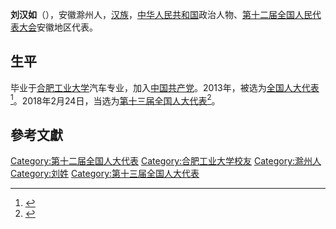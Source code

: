 '''刘汉如'''（{{bd|1965年||}}），安徽滁州人，[[汉族|汉族]]，[[中华人民共和国|中华人民共和国]]政治人物、[[第十二届全国人民代表大会|第十二届全国人民代表大会]]安徽地区代表。

==生平==
毕业于[[合肥工业大学|合肥工业大学]]汽车专业，加入[[中国共产党|中国共产党]]。2013年，被选为[[全国人大代表|全国人大代表]]<ref>{{cite news|title=全国人大代表信息-刘汉如|url=http://210.82.31.1:8084/delegate/viewDelegate.action?dbid=120938|accessdate=2013-03-28|newspaper=全国人大网|archive-url=https://web.archive.org/web/20160306051758/http://www.npc.gov.cn/delegate/viewDelegate.action?dbid=120938|archive-date=2016-03-06|dead-url=yes}}</ref>。2018年2月24日，当选为[[第十三届全国人大代表|第十三届全国人大代表]]<ref>{{Cite web|title=（受权发布）中华人民共和国第十三届全国人民代表大会代表名单-中新网|url=http://www.chinanews.com/gn/2018/02-25/8453959.shtml|accessdate=2021-02-13|work=中新网|archive-date=2018-02-27|archive-url=https://web.archive.org/web/20180227031724/http://www.chinanews.com/gn/2018/02-25/8453959.shtml}}</ref>。

==參考文獻==
{{reflist}}

{{Authority control}}

{{DEFAULTSORT:L}}
[[Category:第十二届全国人大代表|Category:第十二届全国人大代表]]
[[Category:合肥工业大学校友|Category:合肥工业大学校友]]
[[Category:滁州人|Category:滁州人]]
[[Category:刘姓|Category:刘姓]]
[[Category:第十三届全国人大代表|Category:第十三届全国人大代表]]


{{中国政治人物小作品}}